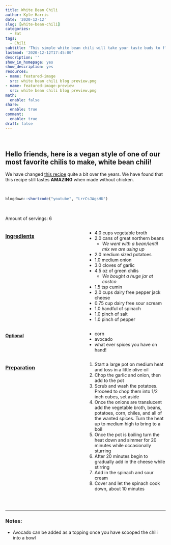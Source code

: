 ```yaml
---
title: White Bean Chili
author: Kyle Harris
date: '2020-12-12'
slug: [white-bean-chili]
categories:
  - Eat
tags:
  - Chili
subtitle: 'This simple white bean chili will take your taste buds to flavor town!'
lastmod: '2020-12-12T17:45:00'
description: ''
show_in_homepage: yes
show_description: yes
resources:
- name: featured-image
  src: white bean chili blog preview.png
- name: featured-image-preview
  src: white bean chili blog preview.png
math:
  enable: false
share:
  enable: true
comment:
  enable: true
draft: false
---
```


<br>

## Hello friends, here is a vegan style of one of our most favorite chilis to make, white bean chili!

We have changed [this recipe](https://www.pillsbury.com/recipes/creamy-white-chicken-chili/bb83f142-b7d4-48a0-bc5c-98641a203783) quite a bit over the years. We have found that this recipe still tastes **AMAZING** when made without chicken.

<br>

```r
blogdown::shortcode("youtube", "LrrCsJAgsHU")
```

<br>

Amount of servings: 6

:::: {style="display: grid; grid-template-columns: 1fr 1fr; grid-column-gap: 10px;"}

::: {}

### <u>Ingredients</u>

- 4.0 cups vegetable broth
- 2.0 cans of great northern beans
  - *We went with a bean/lentil mix we are using up*
- 2.0 medium sized potatoes
- 1.0 medium onion
- 3.0 cloves of garlic
- 4.5 oz of green chilis 
  - *We bought a huge jar at costco*
- 1.5 tsp cumin
- 2.0 cups dairy free pepper jack cheese
- 0.75 cup dairy free sour scream
- 1.0 handful of spinach
- 1.0 pinch of salt
- 1.0 pinch of pepper

#### <u>Optional</u>

- corn
- avocado
- what ever spices you have on hand!

::: 

::: {}

### <u>Preparation</u> 

1. Start a large pot on medium heat and toss in a little olive oil
1. Chop the garlic and onion, then add to the pot
1. Scrub and wash the potatoes. Proceed to chop them into 1/2 inch cubes, set aside
1. Once the onions are translucent add the vegetable broth, beans, potatoes, corn, chiles, and all of the wanted spices. Turn the heat up to medium high to bring to a boil
1. Once the pot is boiling turn the heat down and simmer for 20 minutes while occasionally sturring
1. After 20 minutes begin to gradually add in the cheese while stirring
1. Add in the spinach and sour cream
1. Cover and let the spinach cook down, about 10 minutes

:::

::::

<br>

---

### Notes:

- Avocado can be added as a topping once you have scooped the chili into a bowl
